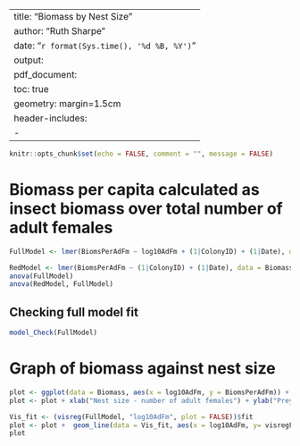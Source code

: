 

---
title: "Biomass by Nest Size"
author: "Ruth Sharpe"
date: "`r format(Sys.time(), '%d %B, %Y')`"
output:
  pdf_document:
    toc: true
geometry: margin=1.5cm
header-includes:
    - \usepackage{caption}
---

\captionsetup[table]{labelformat=empty}

```{r dataImport,  include = FALSE}
knitr::opts_chunk$set(echo = FALSE, comment = "", message = FALSE)


```



Biomass per capita calculated as insect biomass over total number of adult females
====================

```{r stats}

FullModel <- lmer(BiomsPerAdFm ~ log10AdFm + (1|ColonyID) + (1|Date), data = Biomass, REML = FALSE)

RedModel <- lmer(BiomsPerAdFm ~ (1|ColonyID) + (1|Date), data = Biomass, REML = FALSE)
anova(FullModel)
anova(RedModel, FullModel)

```

\pagebreak

Checking full model fit
--------------------


```{r ModelFit, fig.height=3, fig.width=3}

model_Check(FullModel)

```

Graph of biomass against nest size 
====================


```{r GraphBiomass, fig.height=4, fig.width=5.5}

plot <- ggplot(data = Biomass, aes(x = log10AdFm, y = BiomsPerAdFm)) + geom_point()
plot <- plot + xlab("Nest size - number of adult females") + ylab("Prey biomass per adult female") + mytheme

Vis_fit <- (visreg(FullModel, "log10AdFm", plot = FALSE))$fit						
plot <- plot +  geom_line(data = Vis_fit, aes(x = log10AdFm, y= visregFit))
plot

```

